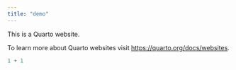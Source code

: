 ```yaml
---
title: "demo"
---
```


This is a Quarto website.

To learn more about Quarto websites visit <https://quarto.org/docs/websites>.

```r
1 + 1
```
